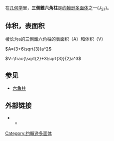 {{noteTA
|1=zh-hans:约翰逊; zh-hant:詹森;
}}
{{Infobox Polyhedron with net |
|Image_File=triaugmented_hexagonal_prism.png|
  Polyhedron_Type=[[约翰逊多面体|约翰逊多面体]]<br>[[二侧锥六角柱|''J''<sub>56</sub>]] -''' J<sub>57</sub>''' - [[侧锥正十二面体|J<sub>58</sub>]]|
  Face_List=12[[正三角形|正三角形]]<br>3 [[正方形|正方形]]<br>2 [[六边形|六边形]]|
  Face_Count=17|
  Edge_Count=30|
  Vertex_Count=15|
  Symmetry_Group=''D''<sub>3h</sub>|
  Vertex_List=3(3<sup>4</sup>)<br>12(3<sup>2</sup>.4.6)|
  Dual=-|
  Property_List=[[convex_set|convex]]|
  Net_Image_File=Johnson solid 57 net.png
}}

在[[几何学|几何学]]里，'''三側錐六角柱'''是[[约翰逊多面体|约翰逊多面体]]之一(''J''<sub>57</sub>)。

==体积，表面积==

棱长为a的三側錐六角柱的表面积（A）和体积（V）

<math>A=(3+6\sqrt{3})a^2</math>

<math>V=\frac{\sqrt{2}+3\sqrt{3}}{2}a^3</math>
==参见==
* [[六角柱|六角柱]]

==外部链接==
* {{MathWorld | urlname=JohnsonSolid | title=约翰逊多面体}}
** {{MathWorld | urlname=TriaugmentedHexagonalPrism  | title=三側錐六角柱}}

[[Category:约翰逊多面体|Category:约翰逊多面体]]


{{Polyhedron-stub}}